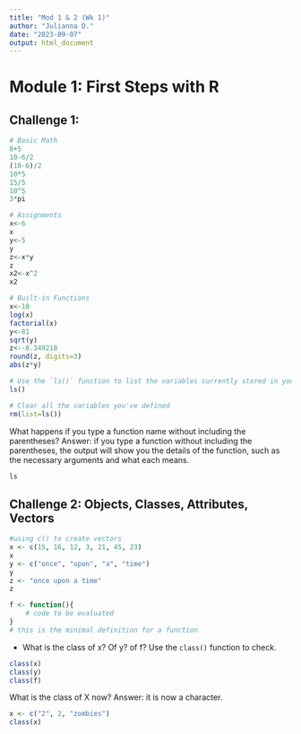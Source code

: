```yaml
---
title: "Mod 1 & 2 (Wk 1)"
author: "Julianna D."
date: "2023-09-07"
output: html_document
---
```

# Module 1: First Steps with R

## Challenge 1: 
```r
# Basic Math
8+5
10-6/2
(10-6)/2
10*5
15/5
10^5
3*pi
```

```r
# Assignments
x<-6
x
y<-5
y
z<-x*y
z
x2<-x^2
x2
```

```r
# Built-in Functions
x<-10
log(x)
factorial(x)
y<-81
sqrt(y)
z<--8.349218
round(z, digits=3)
abs(z*y)
```

```r
# Use the `ls()` function to list the variables currently stored in your active session. How many do you have?
ls()
```

```r
# Clear all the variables you've defined
rm(list=ls())
```

What happens if you type a function name without including the parentheses?
Answer: if you type a function without including the parentheses, the output will show you the details of the function, such as the necessary arguments and what each means.
```r
ls
```

## Challenge 2: Objects, Classes, Attributes, Vectors
```r
#using c() to create vectors
x <- c(15, 16, 12, 3, 21, 45, 23)
x
y <- c("once", "upon", "a", "time")
y
z <- "once upon a time"
z
```

```r
f <- function(){
	# code to be evaluated
}
# this is the minimal definition for a function
```

- What is the class of x? Of y? of f? Use the `class()` function to check.
```r
class(x)
class(y)
class(f)
```

What is the class of X now?
Answer: it is now a character.
```r
x <- c("2", 2, "zombies")
class(x)
```

